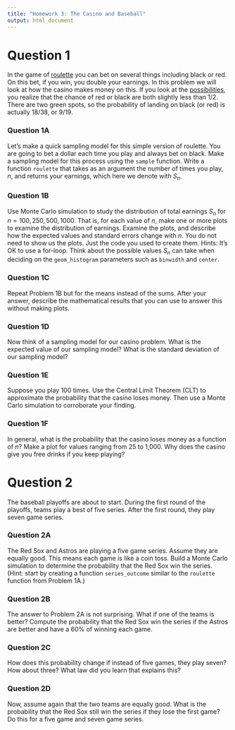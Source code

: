 ```yaml
---
title: "Homework 3: The Casino and Baseball"
output: html_document
---
```

 
# Question 1

In the game of [roulette](https://en.wikipedia.org/wiki/Roulette) you can bet on several things including black or red. On this bet, if you win, you double your earnings. In this problem we will look at how the casino makes money on this. If you look at the [possibilities](http://www.math.uah.edu/stat/games/Roulette.png), you realize that the chance of red or black are both slightly less than 1/2. There are two green spots, so the probability of landing on black (or red) is actually 18/38, or 9/19.

### Question 1A

Let's make a quick sampling model for this simple version of roulette. You are going to bet a dollar each time you play and always bet on black. Make a sampling model for this process using the `sample` function. Write a function `roulette` that takes as an argument the number of times you play, $n$, and returns your earnings, which here we denote with $S_n$.

### Question 1B

Use Monte Carlo simulation to study the distribution of total earnings $S_n$ for $n = 100, 250, 500, 1000$. That is, for each value of $n$, make one or more plots to examine the distribution of earnings. Examine the plots, and describe how the expected values and standard errors change with $n$. You do not need to show us the plots. Just the code you used to create them. Hints: It's OK to use a for-loop. Think about the possible values $S_n$ can take when deciding on the `geom_histogram` parameters such as `binwidth` and `center`.

### Question 1C

Repeat Problem 1B but for the means instead of the sums. After your answer, describe the mathematical results that you can use to answer this without making plots.

### Question 1D

Now think of a sampling model for our casino problem. What is the expected value of our sampling model? What is the standard deviation of our sampling model?

### Question 1E

Suppose you play 100 times. Use the Central Limit Theorem (CLT) to approximate the probability that the casino loses money. Then use a Monte Carlo simulation to corroborate your finding.

### Question 1F

In general, what is the probability that the casino loses money as a function of $n$? Make a plot for values ranging from 25 to 1,000. Why does the casino give you free drinks if you keep playing?


# Question 2

The baseball playoffs are about to start. During the first round of the playoffs, teams play a best of five series. After the first round, they play seven game series.

### Question 2A

The Red Sox and Astros are playing a five game series. Assume they are equally good. This means each game is like a coin toss. Build a Monte Carlo simulation to determine the probability that the Red Sox win the series. (Hint: start by creating a function `series_outcome` similar to the `roulette` function from Problem 1A.)

### Question 2B

The answer to Problem 2A is not surprising. What if one of the teams is better? Compute the probability that the Red Sox win the series if the Astros are better and have a 60% of winning each game.

### Question 2C 

How does this probability change if instead of five games, they play seven? How about three? What law did you learn that explains this?

### Question 2D

Now, assume again that the two teams are equally good. What is the probability that the Red Sox still win the series if they lose the first game? Do this for a five game and seven game series.
